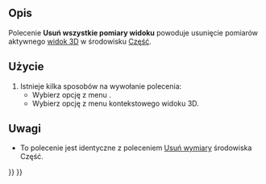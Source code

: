 <languages/>

{{Docnav/pl
|
|
|[[Std_Base|Std: Narzędzia standardowe]]
|IconL=
|IconR=
|IconC=Freecad.svg
}}

{{VeryImportantMessage|To polecenie jest przestarzałe. Nie jest dostępne w {{VersionPlus/pl|1.0}}.<br>Zamiast niego użyj narzędzia [[Image:Std_Measure.svg|24px]] [[Std_Measure/pl|Pomiary]].}}

{{GuiCommand/pl
|Name=View Measure Clear All
|Name/pl=Usuń widoczne wymiary
|MenuLocation=Widok → Widoczność→ Usuń widoczne wymiary
|Workbenches=wszystkie
|SeeAlso=[[View_Measure_Toggle_All/pl|Przełącz widoczność wymiarów]], [[Part_Measure_Toggle_All/pl|Przełącz widoczność wszystkich wymiarów]], [[Part_Measure_Clear_All/pl|Usuń wymiary]]
}}

<span id="Description"></span>
==Opis==

Polecenie '''Usuń wszystkie pomiary widoku''' powoduje usunięcie pomiarów aktywnego [[3D_view/pl|widok 3D]] w środowisku [[Part_Workbench/pl|Część]].

<span id="Usage"></span>
==Użycie==

# Istnieje kilka sposobów na wywołanie polecenia:
#* Wybierz opcję z menu {{MenuCommand|Widok → Widoczność → [[Image:View_Measure_Clear_All.svg|16px]] Usuń widoczne pomiary}}.
#* Wybierz opcję {{MenuCommand|Wymiarowanie → [[Image:View_Measure_Clear_All.svg|16px]] Usuń widoczne pomiary}} z menu kontekstowego widoku 3D.

<span id="Notes"></span>
==Uwagi==

* To polecenie jest identyczne z poleceniem [[Part_Measure_Clear_All/pl|Usuń wymiary]] środowiska Część.


{{Docnav/pl
|
|
|[[Std_Base|Std: Narzędzia standardowe]]
|IconL=
|IconR=
|IconC=Freecad.svg
}}

{{Std Base navi{{#translation:}}}}
{{Userdocnavi{{#translation:}}}}
